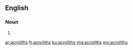 ==English==

===Noun===
{{head|en}}

# {{plural of|acrolith}}

[[ar:acroliths]]
[[fr:acroliths]]
[[ku:acroliths]]
[[mg:acroliths]]
[[my:acroliths]]